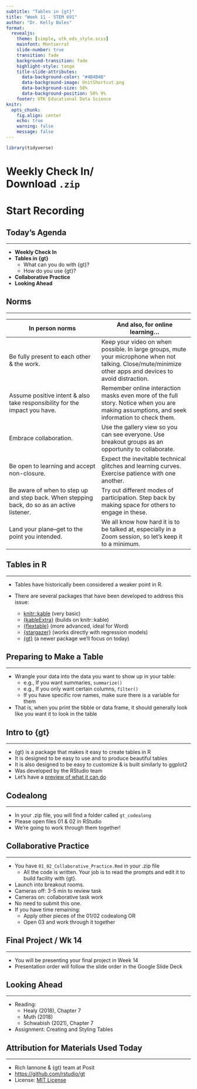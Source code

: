 ```yaml
---
subtitle: "Tables in {gt}"
title: "Week 11 - STEM 691"
author: "Dr. Kelly Boles"
format:
  revealjs:
    theme: [simple, utk_eds_style.scss]
    mainfont: Montserrat
    slide-number: true
    transition: fade
    background-transition: fade
    highlight-style: tango
    title-slide-attributes:
      data-background-color: "#4B4B4B"
      data-background-image: UnitShortcut.png
      data-background-size: 50%
      data-background-position: 50% 9%
    footer: UTK Educational Data Science
knitr:
  opts_chunk: 
    fig.align: center
    echo: true
    warning: false
    message: false
---
```


```r
library(tidyverse)
```

# Weekly Check In/ <br>Download `.zip`

# Start Recording

## Today's Agenda
<hr>

:::{.smaller-font}
- **Weekly Check In**
- **Tables in {gt}**
    - What can you do with {gt}?
    - How do you use {gt}? 
- **Collaborative Practice**
- **Looking Ahead**
:::

## Norms
<hr>

:::{.compact-font}
| In person norms | And also, for online learning... |
|----------|----------|
| Be fully present to each other & the work. | Keep your video on when possible. In large groups, mute your microphone when not talking. Close/mute/minimize other apps and devices to avoid distraction. |
| Assume positive intent & also take responsibility for the impact you have. | Remember online interaction masks even more of the full story. Notice when you are making assumptions, and seek information to check them. |
| Embrace collaboration. | Use the gallery view so you can see everyone. Use breakout groups as an opportunity to collaborate. |
| Be open to learning and accept non-closure. | Expect the inevitable technical glitches and learning curves. Exercise patience with one another. |
| Be aware of when to step up and step back. When stepping back, do so as an active listener. | Try out different modes of participation. Step back by making space for others to engage in these. |
| Land your plane--get to the point you intended. | We all know how hard it is to be talked at, especially in a Zoom session, so let's keep it to a minimum. |

:::

## Tables in R{.smaller}
<hr>
- Tables have historically been considered a weaker point in R.

- There are several packages that have been developed to address this issue:

  - [knitr::kable](https://cran.r-project.org/web/packages/knitr/knitr.pdf#page=29.08) (very basic)
  - [{kableExtra}](https://cran.r-project.org/web/packages/kableExtra/vignettes/awesome_table_in_html.html) (builds on knitr::kable)
  - [{flextable}](https://ardata-fr.github.io/flextable-book/) (more advanced, ideal for Word)
  - [{stargazer}](https://cran.r-project.org/web/packages/stargazer/stargazer.pdf) (works directly with regression models)
  - [{gt}](https://gt.rstudio.com/) (a newer package we'll focus on today)

## Preparing to Make a Table{.smaller}
<hr>
- Wrangle your data into the data you want to show up in your table:
  - e.g., If you want summaries, `summarize()`
  - e.g., If you only want certain columns, `filter()`
  - If you have specific row names, make sure there is a variable for them
- That is, when you print the tibble or data frame, it should generally look like you want it to look in the table

## Intro to {gt}{.smaller}
<hr>
- {gt} is a package that makes it easy to create tables in R
- It is designed to be easy to use and to produce beautiful tables
- It is also designed to be easy to customize & is built similarly to ggplot2
- Was developed by the RStudio team
- Let's have a <a href="https://utkeds.github.io/viz-data-using-r/week-11/gt_talk_wk11/index.html" target="_blank">preview of what it can do</a>

## Codealong{.smaller}
<hr>
- In your .zip file, you will find a folder called `gt_codealong`
- Please open files 01 & 02 in RStudio
- We're going to work through them together!

## Collaborative Practice{.smaller}
<hr>
- You have `01_02_Collaborative_Practice.Rmd` in your .zip file
    - All the code is written. Your job is to read the prompts and edit it to build facility with {gt}.
- Launch into breakout rooms.
- Cameras off: 3-5 min to review task
- Cameras on: collaborative task work
- No need to submit this one.
- If you have time remaining:
    - Apply other pieces of the 01/02 codealong OR
    - Open 03 and work through it together

## Final Project / Wk 14{.smaller}
<hr>
- You will be presenting your final project in Week 14
- Presentation order will follow the slide order in the Google Slide Deck
    
## Looking Ahead{.smaller}
<hr>
- Reading:
    - Healy (2018), Chapter 7
    - Muth (2018)
    - Schwabish (2021), Chapter 7
- Assignment: Creating and Styling Tables

## Attribution for Materials Used Today{.smaller}
<hr>
* Rich Iannone & {gt} team at Posit
* <https://github.com/rstudio/gt>
* License: [MIT License](https://github.com/rstudio/gt/blob/master/LICENSE.md)